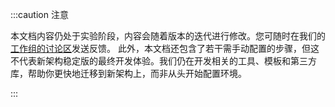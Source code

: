 :::caution 注意

本文档内容仍处于实验阶段，内容会随着版本的迭代进行修改。您可随时在我们的[工作组的讨论区](https://github.com/reactwg/react-native-new-architecture/discussions/8)发送反馈。
此外，本文档还包含了若干需手动配置的步骤，但这不代表新架构稳定版的最终开发体验。我们仍在开发相关的工具、模板和第三方库，帮助你更快地迁移到新架构上，而非从头开始配置环境。

:::
